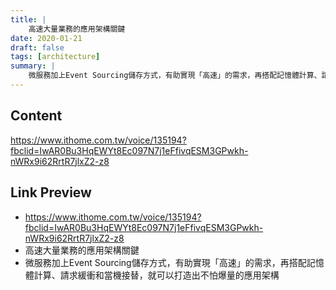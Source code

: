 ```yaml
---
title: |
    高速大量業務的應用架構關鍵
date: 2020-01-21
draft: false
tags: [architecture]
summary: |
    微服務加上Event Sourcing儲存方式，有助實現「高速」的需求，再搭配記憶體計算、請求緩衝和當機接替，就可以打造出不怕爆量的應用架構
---
```


## Content

https://www.ithome.com.tw/voice/135194?fbclid=IwAR0Bu3HqEWYt8Ec097N7j1eFfivqESM3GPwkh-nWRx9i62RrtR7jlxZ2-z8

## Link Preview

- https://www.ithome.com.tw/voice/135194?fbclid=IwAR0Bu3HqEWYt8Ec097N7j1eFfivqESM3GPwkh-nWRx9i62RrtR7jlxZ2-z8
- 高速大量業務的應用架構關鍵
- 微服務加上Event Sourcing儲存方式，有助實現「高速」的需求，再搭配記憶體計算、請求緩衝和當機接替，就可以打造出不怕爆量的應用架構
